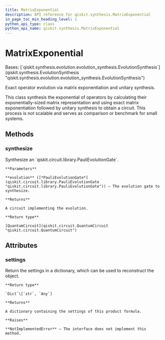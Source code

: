 ```yaml
---
title: MatrixExponential
description: API reference for qiskit.synthesis.MatrixExponential
in_page_toc_min_heading_level: 1
python_api_type: class
python_api_name: qiskit.synthesis.MatrixExponential
---
```


# MatrixExponential

<Class id="qiskit.synthesis.MatrixExponential" isDedicatedPage={true} github="https://github.com/qiskit/qiskit/tree/stable/0.22/qiskit/synthesis/evolution/matrix_synthesis.py" signature="MatrixExponential">
  Bases: [`qiskit.synthesis.evolution.evolution_synthesis.EvolutionSynthesis`](qiskit.synthesis.EvolutionSynthesis "qiskit.synthesis.evolution.evolution_synthesis.EvolutionSynthesis")

  Exact operator evolution via matrix exponentiation and unitary synthesis.

  This class synthesis the exponential of operators by calculating their exponentially-sized matrix representation and using exact matrix exponentiation followed by unitary synthesis to obtain a circuit. This process is not scalable and serves as comparison or benchmark for small systems.

  ## Methods

  ### synthesize

  <Function id="qiskit.synthesis.MatrixExponential.synthesize" signature="MatrixExponential.synthesize(evolution)">
    Synthesize an `qiskit.circuit.library.PauliEvolutionGate`.

    **Parameters**

    **evolution** ([*PauliEvolutionGate*](qiskit.circuit.library.PauliEvolutionGate "qiskit.circuit.library.PauliEvolutionGate")) – The evolution gate to synthesize.

    **Returns**

    A circuit implementing the evolution.

    **Return type**

    [QuantumCircuit](qiskit.circuit.QuantumCircuit "qiskit.circuit.QuantumCircuit")
  </Function>

  ## Attributes

  ### settings

  <Attribute id="qiskit.synthesis.MatrixExponential.settings">
    Return the settings in a dictionary, which can be used to reconstruct the object.

    **Return type**

    `Dict`\[`str`, `Any`]

    **Returns**

    A dictionary containing the settings of this product formula.

    **Raises**

    **NotImplementedError** – The interface does not implement this method.
  </Attribute>
</Class>

